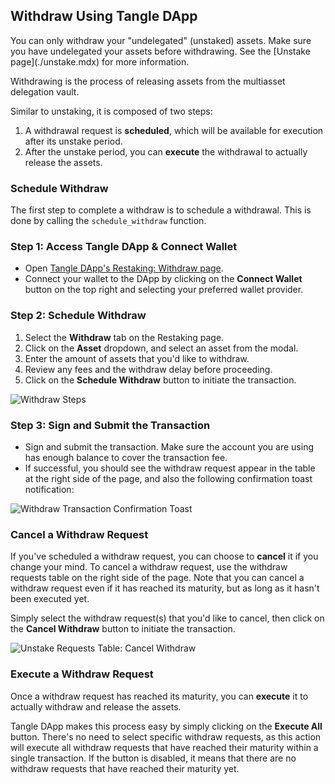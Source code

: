 
## Withdraw Using Tangle DApp

<Callout type="info">
You can only withdraw your "undelegated" (unstaked) assets. Make sure you have undelegated your assets before withdrawing. See the [Unstake page](./unstake.mdx) for more information.
</Callout>

Withdrawing is the process of releasing assets from the multiasset delegation vault.

Similar to unstaking, it is composed of two steps:

1. A withdrawal request is **scheduled**, which will be available for execution after its unstake period.
2. After the unstake period, you can **execute** the withdrawal to actually release the assets.

### Schedule Withdraw

The first step to complete a withdraw is to schedule a withdrawal. This is done by calling the `schedule_withdraw` function.

### Step 1: Access Tangle DApp & Connect Wallet

- Open [Tangle DApp's Restaking: Withdraw page](https://app.tangle.tools/restake/withdraw).
- Connect your wallet to the DApp by clicking on the **Connect Wallet** button on the top right and selecting your preferred wallet provider.

### Step 2: Schedule Withdraw

1. Select the **Withdraw** tab on the Restaking page.
2. Click on the **Asset** dropdown, and select an asset from the modal.
3. Enter the amount of assets that you'd like to withdraw.
4. Review any fees and the withdraw delay before proceeding.
5. Click on the **Schedule Withdraw** button to initiate the transaction.

![Withdraw Steps](/images/restake/withdraw/steps.png)

### Step 3: Sign and Submit the Transaction

- Sign and submit the transaction. Make sure the account you are using has enough balance to cover the transaction fee.
- If successful, you should see the withdraw request appear in the table at the right side of the page, and also the following confirmation toast notification:

![Withdraw Transaction Confirmation Toast](/images/restake/withdraw/withdraw-tx-confirmation.png)

### Cancel a Withdraw Request

If you've scheduled a withdraw request, you can choose to **cancel** it if you change your mind. To cancel a withdraw request, use the withdraw requests table on the right side of the page. Note that you can cancel a withdraw request even if it has reached its maturity, but as long as it hasn't been executed yet.

Simply select the withdraw request(s) that you'd like to cancel, then click on the **Cancel Withdraw** button to initiate the transaction.

![Unstake Requests Table: Cancel Withdraw](/images/restake/withdraw/cancel-withdraw.png)

### Execute a Withdraw Request

Once a withdraw request has reached its maturity, you can **execute** it to actually withdraw and release the assets.

Tangle DApp makes this process easy by simply clicking on the **Execute All** button. There's no need to select specific withdraw requests, as this action will execute all withdraw requests that have reached their maturity within a single transaction. If the button is disabled, it means that there are no withdraw requests that have reached their maturity yet.
